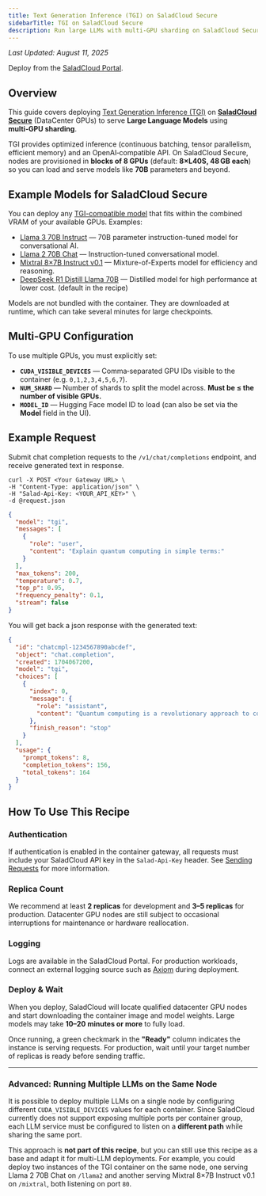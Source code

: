 ```yaml
---
title: Text Generation Inference (TGI) on SaladCloud Secure
sidebarTitle: TGI on SaladCloud Secure
description: Run large LLMs with multi‑GPU sharding on SaladCloud Secure (DataCenter GPUs).
---
```


_Last Updated: August 11, 2025_

<Tip>Deploy from the [SaladCloud Portal](https://portal.salad.com).</Tip>

## Overview

This guide covers deploying [Text Generation Inference (TGI)](https://github.com/huggingface/text-generation-inference)
on [**SaladCloud Secure**](/container-engine/explanation/core-concepts/saladcloud-secure) (DataCenter GPUs) to serve
**Large Language Models** using **multi‑GPU sharding**.

TGI provides optimized inference (continuous batching, tensor parallelism, efficient memory) and an OpenAI‑compatible
API. On SaladCloud Secure, nodes are provisioned in **blocks of 8 GPUs** (default: **8×L40S, 48 GB each**) so you can
load and serve models like **70B** parameters and beyond.

## Example Models for SaladCloud Secure

You can deploy any [TGI-compatible model](https://huggingface.co/docs/text-generation-inference/supported_models) that
fits within the combined VRAM of your available GPUs. Examples:

- [Llama 3 70B Instruct](https://huggingface.co/meta-llama/Meta-Llama-3-70B-Instruct) — 70B parameter instruction-tuned
  model for conversational AI.
- [Llama 2 70B Chat](https://huggingface.co/meta-llama/Llama-2-70b-chat-hf) — Instruction-tuned conversational model.
- [Mixtral 8×7B Instruct v0.1](https://huggingface.co/mistralai/Mixtral-8x7B-Instruct-v0.1) — Mixture-of-Experts model
  for efficiency and reasoning.
- [DeepSeek R1 Distill Llama 70B](https://huggingface.co/deepseek-ai/DeepSeek-R1-Distill-Llama-70B) — Distilled model
  for high performance at lower cost. (default in the recipe)

<Callout variation="warning">
  Models are not bundled with the container. They are downloaded at runtime, which can take several minutes for large
  checkpoints.
</Callout>

## Multi‑GPU Configuration

To use multiple GPUs, you must explicitly set:

- **`CUDA_VISIBLE_DEVICES`** — Comma‑separated GPU IDs visible to the container (e.g. `0,1,2,3,4,5,6,7`).
- **`NUM_SHARD`** — Number of shards to split the model across. **Must be ≤ the number of visible GPUs.**
- **`MODEL_ID`** — Hugging Face model ID to load (can also be set via the **Model** field in the UI).

## Example Request

Submit chat completion requests to the `/v1/chat/completions` endpoint, and receive generated text in response.

```shell
curl -X POST <Your Gateway URL> \
-H "Content-Type: application/json" \
-H "Salad-Api-Key: <YOUR_API_KEY>" \
-d @request.json
```

```json request.json
{
  "model": "tgi",
  "messages": [
    {
      "role": "user",
      "content": "Explain quantum computing in simple terms:"
    }
  ],
  "max_tokens": 200,
  "temperature": 0.7,
  "top_p": 0.95,
  "frequency_penalty": 0.1,
  "stream": false
}
```

You will get back a json response with the generated text:

```json
{
  "id": "chatcmpl-1234567890abcdef",
  "object": "chat.completion",
  "created": 1704067200,
  "model": "tgi",
  "choices": [
    {
      "index": 0,
      "message": {
        "role": "assistant",
        "content": "Quantum computing is a revolutionary approach to computation that harnesses the principles of quantum mechanics..."
      },
      "finish_reason": "stop"
    }
  ],
  "usage": {
    "prompt_tokens": 8,
    "completion_tokens": 156,
    "total_tokens": 164
  }
}
```

## How To Use This Recipe

### Authentication

If authentication is enabled in the container gateway, all requests must include your SaladCloud API key in the
`Salad-Api-Key` header. See [Sending Requests](/container-engine/how-to-guides/gateway/sending-requests) for more
information.

### Replica Count

We recommend at least **2 replicas** for development and **3–5 replicas** for production. Datacenter GPU nodes are still
subject to occasional interruptions for maintenance or hardware reallocation.

### Logging

Logs are available in the SaladCloud Portal. For production workloads, connect an external logging source such as
[Axiom](https://axiom.co/) during deployment.

### Deploy & Wait

When you deploy, SaladCloud will locate qualified datacenter GPU nodes and start downloading the container image and
model weights. Large models may take **10–20 minutes or more** to fully load.

Once running, a green checkmark in the **"Ready"** column indicates the instance is serving requests. For production,
wait until your target number of replicas is ready before sending traffic.

---

### Advanced: Running Multiple LLMs on the Same Node

It is possible to deploy multiple LLMs on a single node by configuring different `CUDA_VISIBLE_DEVICES` values for each
container. Since SaladCloud currently does not support exposing multiple ports per container group, each LLM service
must be configured to listen on a **different path** while sharing the same port.

This approach is **not part of this recipe**, but you can still use this recipe as a base and adapt it for multi-LLM
deployments. For example, you could deploy two instances of the TGI container on the same node, one serving Llama 2 70B
Chat on `/llama2` and another serving Mixtral 8×7B Instruct v0.1 on `/mixtral`, both listening on port `80`.
